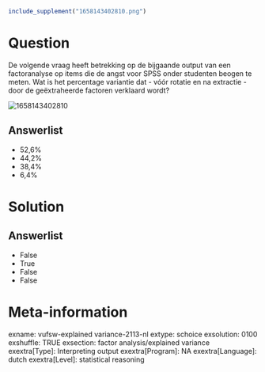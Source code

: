 ```r
include_supplement("1658143402810.png")
```



Question
========
De volgende vraag heeft betrekking op de bijgaande output van een
factoranalyse op items die de angst voor SPSS onder studenten beogen te
meten.
Wat is het percentage variantie dat - vóór rotatie en na extractie -
door de geëxtraheerde factoren verklaard wordt?

<img src="1658143402810.png" class="fr-fic fr-dii enlargeimage tvcss_2"
alt="1658143402810" />

Answerlist
----------
* 52,6%
* 44,2%
* 38,4%
* 6,4%

Solution
========










Answerlist
----------
* False
* True
* False
* False

Meta-information
================
exname: vufsw-explained variance-2113-nl
extype: schoice
exsolution: 0100
exshuffle: TRUE
exsection: factor analysis/explained variance
exextra[Type]:  Interpreting output
exextra[Program]: NA
exextra[Language]: dutch
exextra[Level]: statistical reasoning

